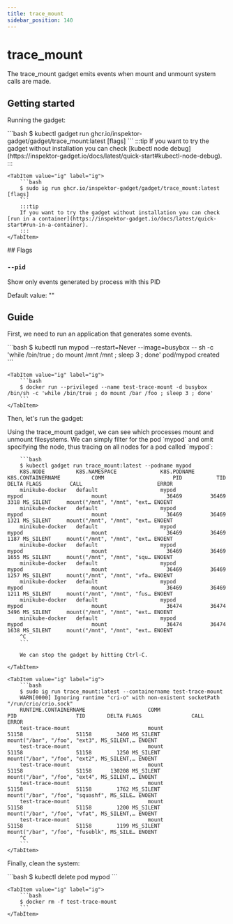 ```yaml
---
title: trace_mount
sidebar_position: 140
---
```



# trace_mount

The trace_mount gadget emits events when mount and unmount system calls are made.

## Getting started

Running the gadget:

<Tabs groupId="env">
    <TabItem value="kubectl-gadget" label="kubectl gadget">
        ```bash
        $ kubectl gadget run ghcr.io/inspektor-gadget/gadget/trace_mount:latest [flags]
        ```
        :::tip
        If you want to try the gadget without installation you can check [kubectl node debug](https://inspektor-gadget.io/docs/latest/quick-start#kubectl-node-debug).
        :::
    </TabItem>

    <TabItem value="ig" label="ig">
        ```bash
        $ sudo ig run ghcr.io/inspektor-gadget/gadget/trace_mount:latest [flags]
        ```
        :::tip
        If you want to try the gadget without installation you can check [run in a container](https://inspektor-gadget.io/docs/latest/quick-start#run-in-a-container).
        :::
    </TabItem>
</Tabs>
## Flags

### `--pid`

Show only events generated by process with this PID

Default value: ""

## Guide

First, we need to run an application that generates some events.

<Tabs groupId="env">
    <TabItem value="kubectl-gadget" label="kubectl gadget">
        ```bash
        $ kubectl run mypod --restart=Never --image=busybox -- sh -c 'while /bin/true ; do mount /mnt /mnt ; sleep 3 ; done'
        pod/mypod created
        ```
    </TabItem>

    <TabItem value="ig" label="ig">
        ```bash
        $ docker run --privileged --name test-trace-mount -d busybox /bin/sh -c 'while /bin/true ; do mount /bar /foo ; sleep 3 ; done'
        ```
    </TabItem>
</Tabs>

Then, let's run the gadget:

<Tabs groupId="env">
    <TabItem value="kubectl-gadget" label="kubectl gadget">
        Using the trace_mount gadget, we can see which processes mount and unmount filesystems.
        We can simply filter for the pod `mypod` and omit specifying the node,
        thus tracing on all nodes for a pod called `mypod`:

        ```bash
        $ kubectl gadget run trace_mount:latest --podname mypod
        K8S.NODE          K8S.NAMESPACE              K8S.PODNAME                K8S.CONTAINERNAME          COMM                      PID           TID  DELTA FLAGS         CALL                        ERROR
        minikube-docker   default                    mypod                      mypod                      mount                   36469         36469   3318 MS_SILENT     mount("/mnt", "/mnt", "ext… ENOENT
        minikube-docker   default                    mypod                      mypod                      mount                   36469         36469   1321 MS_SILENT     mount("/mnt", "/mnt", "ext… ENOENT
        minikube-docker   default                    mypod                      mypod                      mount                   36469         36469   1187 MS_SILENT     mount("/mnt", "/mnt", "ext… ENOENT
        minikube-docker   default                    mypod                      mypod                      mount                   36469         36469   1655 MS_SILENT     mount("/mnt", "/mnt", "squ… ENOENT
        minikube-docker   default                    mypod                      mypod                      mount                   36469         36469   1257 MS_SILENT     mount("/mnt", "/mnt", "vfa… ENOENT
        minikube-docker   default                    mypod                      mypod                      mount                   36469         36469   1211 MS_SILENT     mount("/mnt", "/mnt", "fus… ENOENT
        minikube-docker   default                    mypod                      mypod                      mount                   36474         36474   3496 MS_SILENT     mount("/mnt", "/mnt", "ext… ENOENT
        minikube-docker   default                    mypod                      mypod                      mount                   36474         36474   1638 MS_SILENT     mount("/mnt", "/mnt", "ext… ENOENT
        ^C
        ```

        We can stop the gadget by hitting Ctrl-C.

    </TabItem>

    <TabItem value="ig" label="ig">
        ```bash
        $ sudo ig run trace_mount:latest --containername test-trace-mount
        WARN[0000] Ignoring runtime "cri-o" with non-existent socketPath "/run/crio/crio.sock"
        RUNTIME.CONTAINERNAME                    COMM                               PID                   TID       DELTA FLAGS                CALL                                      ERROR
        test-trace-mount                         mount                            51158                 51158        3460 MS_SILENT            mount("/bar", "/foo", "ext3", MS_SILENT,… ENOENT
        test-trace-mount                         mount                            51158                 51158        1250 MS_SILENT            mount("/bar", "/foo", "ext2", MS_SILENT,… ENOENT
        test-trace-mount                         mount                            51158                 51158      130208 MS_SILENT            mount("/bar", "/foo", "ext4", MS_SILENT,… ENOENT
        test-trace-mount                         mount                            51158                 51158        1762 MS_SILENT            mount("/bar", "/foo", "squashf", MS_SILE… ENOENT
        test-trace-mount                         mount                            51158                 51158        1200 MS_SILENT            mount("/bar", "/foo", "vfat", MS_SILENT,… ENOENT
        test-trace-mount                         mount                            51158                 51158        1199 MS_SILENT            mount("/bar", "/foo", "fuseblk", MS_SILE… ENOENT
        ^C
        ```
    </TabItem>
</Tabs>

Finally, clean the system:

<Tabs groupId="env">
    <TabItem value="kubectl-gadget" label="kubectl gadget">
        ```bash
        $ kubectl delete pod mypod
        ```
    </TabItem>

    <TabItem value="ig" label="ig">
        ```bash
        $ docker rm -f test-trace-mount
        ```
    </TabItem>
</Tabs>
